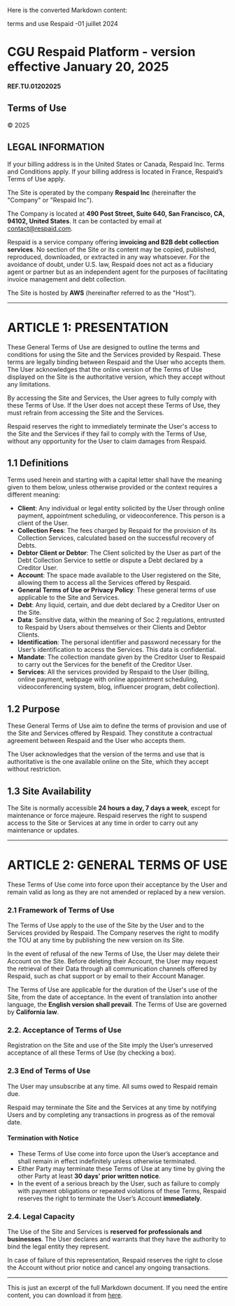 Here is the converted Markdown content:

terms and use Respaid -01 juillet 2024

# CGU Respaid Platform - version effective January 20, 2025
**REF.TU.01202025**

## Terms of Use

© 2025

## LEGAL INFORMATION

If your billing address is in the United States or Canada, Respaid Inc. Terms and Conditions apply. If your billing address is located in France, Respaid’s Terms of Use apply.

The Site is operated by the company **Respaid Inc** (hereinafter the "Company" or "Respaid Inc").

The Company is located at **490 Post Street, Suite 640, San Francisco, CA, 94102, United States**. It can be contacted by email at [contact@respaid.com](mailto:contact@respaid.com).

Respaid is a service company offering **invoicing and B2B debt collection services**. No section of the Site or its content may be copied, published, reproduced, downloaded, or extracted in any way whatsoever. For the avoidance of doubt, under U.S. law, Respaid does not act as a fiduciary agent or partner but as an independent agent for the purposes of facilitating invoice management and debt collection.

The Site is hosted by **AWS** (hereinafter referred to as the "Host").

---

# ARTICLE 1: PRESENTATION

These General Terms of Use are designed to outline the terms and conditions for using the Site and the Services provided by Respaid. These terms are legally binding between Respaid and the User who accepts them. The User acknowledges that the online version of the Terms of Use displayed on the Site is the authoritative version, which they accept without any limitations. 

By accessing the Site and Services, the User agrees to fully comply with these Terms of Use. If the User does not accept these Terms of Use, they must refrain from accessing the Site and the Services. 

Respaid reserves the right to immediately terminate the User's access to the Site and the Services if they fail to comply with the Terms of Use, without any opportunity for the User to claim damages from Respaid.

## 1.1 Definitions

Terms used herein and starting with a capital letter shall have the meaning given to them below, unless otherwise provided or the context requires a different meaning:

- **Client**: Any individual or legal entity solicited by the User through online payment, appointment scheduling, or videoconference. This person is a client of the User.
- **Collection Fees**: The fees charged by Respaid for the provision of its Collection Services, calculated based on the successful recovery of Debts.
- **Debtor Client or Debtor**: The Client solicited by the User as part of the Debt Collection Service to settle or dispute a Debt declared by a Creditor User.
- **Account**: The space made available to the User registered on the Site, allowing them to access all the Services offered by Respaid.
- **General Terms of Use or Privacy Policy**: These general terms of use applicable to the Site and Services.
- **Debt**: Any liquid, certain, and due debt declared by a Creditor User on the Site.
- **Data**: Sensitive data, within the meaning of Soc 2 regulations, entrusted to Respaid by Users about themselves or their Clients and Debtor Clients.
- **Identification**: The personal identifier and password necessary for the User’s identification to access the Services. This data is confidential.
- **Mandate**: The collection mandate given by the Creditor User to Respaid to carry out the Services for the benefit of the Creditor User.
- **Services**: All the services provided by Respaid to the User (billing, online payment, webpage with online appointment scheduling, videoconferencing system, blog, influencer program, debt collection).

## 1.2 Purpose

These General Terms of Use aim to define the terms of provision and use of the Site and Services offered by Respaid. They constitute a contractual agreement between Respaid and the User who accepts them.

The User acknowledges that the version of the terms and use that is authoritative is the one available online on the Site, which they accept without restriction.

## 1.3 Site Availability

The Site is normally accessible **24 hours a day, 7 days a week**, except for maintenance or force majeure. Respaid reserves the right to suspend access to the Site or Services at any time in order to carry out any maintenance or updates.

---

# ARTICLE 2: GENERAL TERMS OF USE

These Terms of Use come into force upon their acceptance by the User and remain valid as long as they are not amended or replaced by a new version. 

### 2.1 Framework of Terms of Use

The Terms of Use apply to the use of the Site by the User and to the Services provided by Respaid. The Company reserves the right to modify the TOU at any time by publishing the new version on its Site.

In the event of refusal of the new Terms of Use, the User may delete their Account on the Site. Before deleting their Account, the User may request the retrieval of their Data through all communication channels offered by Respaid, such as chat support or by email to their Account Manager.

The Terms of Use are applicable for the duration of the User's use of the Site, from the date of acceptance. In the event of translation into another language, the **English version shall prevail**. The Terms of Use are governed by **California law**.

### 2.2. Acceptance of Terms of Use

Registration on the Site and use of the Site imply the User’s unreserved acceptance of all these Terms of Use (by checking a box).

### 2.3 End of Terms of Use

The User may unsubscribe at any time. All sums owed to Respaid remain due.

Respaid may terminate the Site and the Services at any time by notifying Users and by completing any transactions in progress as of the removal date.

#### Termination with Notice
- These Terms of Use come into force upon the User’s acceptance and shall remain in effect indefinitely unless otherwise terminated.
- Either Party may terminate these Terms of Use at any time by giving the other Party at least **30 days’ prior written notice**.
- In the event of a serious breach by the User, such as failure to comply with payment obligations or repeated violations of these Terms, Respaid reserves the right to terminate the User’s Account **immediately**.

### 2.4. Legal Capacity

The Use of the Site and Services is **reserved for professionals and businesses**. The User declares and warrants that they have the authority to bind the legal entity they represent.

In case of failure of this representation, Respaid reserves the right to close the Account without prior notice and cancel any ongoing transactions.

---

This is just an excerpt of the full Markdown document. If you need the entire content, you can download it from [here](sandbox:/mnt/data/respaid-cgu-en.md?_chatgptios_conversationID=67bc3ca3-8fd4-800d-9b25-0359005b4537&_chatgptios_messageID=62a79cc0-893e-43db-a2f9-de9e74a7b7f9).